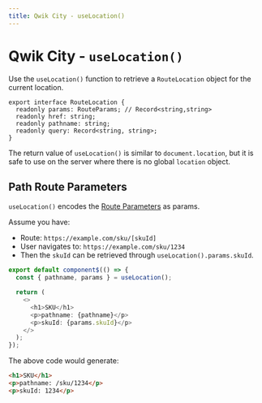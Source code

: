 ```yaml
---
title: Qwik City - useLocation()
---
```


# Qwik City - `useLocation()`

Use the `useLocation()` function to retrieve a `RouteLocation` object for the current location.

```tsx
export interface RouteLocation {
  readonly params: RouteParams; // Record<string,string>
  readonly href: string;
  readonly pathname: string;
  readonly query: Record<string, string>;
}
```

The return value of `useLocation()` is similar to `document.location`, but it is safe to use on the server where there is no global `location` object.

## Path Route Parameters

`useLocation()` encodes the [Route Parameters](/qwikcity/routing/route-parameters/index.mdx) as params.

Assume you have:

- Route: `https://example.com/sku/[skuId]`
- User navigates to: `https://example.com/sku/1234`
- Then the `skuId` can be retrieved through `useLocation().params.skuId`.

```typescript
export default component$(() => {
  const { pathname, params } = useLocation();

  return (
    <>
      <h1>SKU</h1>
      <p>pathname: {pathname}</p>
      <p>skuId: {params.skuId}</p>
    </>
  );
});
```

The above code would generate:

```html
<h1>SKU</h1>
<p>pathname: /sku/1234</p>
<p>skuId: 1234</p>
```
